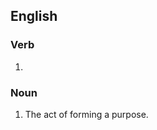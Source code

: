 ==English==

===Verb===
{{head|en|present participle}}

# {{present participle of|purpose|lang=en|nocat=1}}

===Noun===
{{en-noun}}

# The act of forming a purpose.